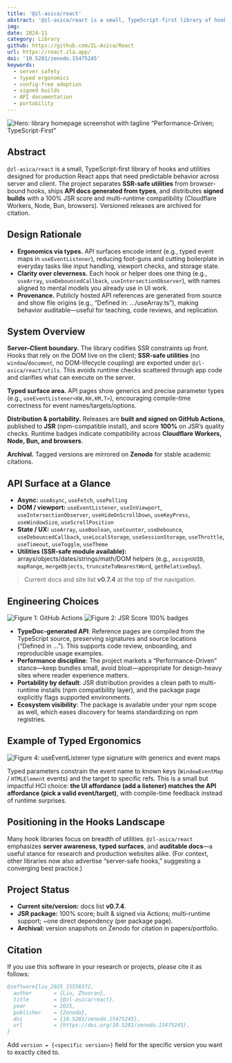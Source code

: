 ```yaml
---
title: '@zl-asica/react'
abstract: '@zl-asica/react is a small, TypeScript-first library of hooks and utilities designed for production React apps that need predictable behavior across server and client. The project separates SSR-safe utilities from browser-bound hooks, ships API docs generated from types, and distributes signed builds with a 100% JSR score and multi-runtime compatibility (Cloudflare Workers, Node, Bun, browsers). Versioned releases are archived for citation.'
img:
date: 2024-11
category: Library
github: https://github.com/ZL-Asica/React
url: https://react.zla.app/
doi: '10.5281/zenodo.15475245'
keywords:
  - server safety
  - typed ergonomics
  - config-free adoption
  - signed builds
  - API documentation
  - portability
---
```


![Hero: library homepage screenshot with tagline “Performance-Driven; TypeScript-First”](/images/projects/zl-react/hero.png)

## Abstract

`@zl-asica/react` is a small, TypeScript-first library of hooks and utilities designed for production React apps that need predictable behavior across server and client. The project separates **SSR-safe utilities** from browser-bound hooks, ships **API docs generated from types**, and distributes **signed builds** with a 100% JSR score and multi-runtime compatibility (Cloudflare Workers, Node, Bun, browsers). Versioned releases are archived for citation.

## Design Rationale

- **Ergonomics via types.** API surfaces encode intent (e.g., typed event maps in `useEventListener`), reducing foot-guns and cutting boilerplate in everyday tasks like input handling, viewport checks, and storage state.
- **Clarity over cleverness.** Each hook or helper does one thing (e.g., `useArray`, `useDebouncedCallback`, `useIntersectionObserver`), with names aligned to mental models you already use in UI work.
- **Provenance.** Publicly hosted API references are generated from source and show file origins (e.g., “Defined in: …/useArray.ts”), making behavior auditable—useful for teaching, code reviews, and replication.

## System Overview

**Server–Client boundary.** The library codifies SSR constraints up front. Hooks that rely on the DOM live on the client; **SSR-safe utilities** (no `window`/`document`, no DOM-lifecycle coupling) are exported under `@zl-asica/react/utils`. This avoids runtime checks scattered through app code and clarifies what can execute on the server.

**Typed surface area.** API pages show generics and precise parameter types (e.g., `useEventListener<KW,KH,KM,T>`), encouraging compile-time correctness for event names/targets/options.

**Distribution & portability.** Releases are **built and signed on GitHub Actions**, published to **JSR** (npm-compatible install), and score **100%** on JSR’s quality checks. Runtime badges indicate compatibility across **Cloudflare Workers, Node, Bun, and browsers**.

**Archival.** Tagged versions are mirrored on **Zenodo** for stable academic citations.

## API Surface at a Glance

- **Async:** `useAsync`, `useFetch`, `usePolling`
- **DOM / viewport:** `useEventListener`, `useInViewport`, `useIntersectionObserver`, `useHideOnScrollDown`, `useKeyPress`, `useWindowSize`, `useScrollPosition`
- **State / UX:** `useArray`, `useBoolean`, `useCounter`, `useDebounce`, `useDebouncedCallback`, `useLocalStorage`, `useSessionStorage`, `useThrottle`, `useTimeout`, `useToggle`, `useTheme`
- **Utilities (SSR-safe module available):** arrays/objects/dates/strings/math/DOM helpers (e.g., `assignUUID`, `mapRange`, `mergeObjects`, `truncateToNearestWord`, `getRelativeDay`).

> Current docs and site list **v0.7.4** at the top of the navigation.

## Engineering Choices

![Figure 1: GitHub Actions](/images/projects/zl-react/ci-automation.png)
![Figure 2: JSR Score 100% badges](/images/projects/zl-react/jsr-badges.png)

- **TypeDoc-generated API**: Reference pages are compiled from the TypeScript source, preserving signatures and source locations (“Defined in …”). This supports code review, onboarding, and reproducible usage examples.
- **Performance discipline**: The project markets a “Performance-Driven” stance—keep bundles small, avoid bloat—appropriate for design-heavy sites where reader experience matters.
- **Portability by default**: JSR distribution provides a clean path to multi-runtime installs (npm compatibility layer), and the package page explicitly flags supported environments.
- **Ecosystem visibility**: The package is available under your npm scope as well, which eases discovery for teams standardizing on npm registries.

## Example of Typed Ergonomics

![Figure 4: useEventListener type signature with generics and event maps](/images/projects/zl-react/useeventlistener.png)

Typed parameters constrain the event name to known keys (`WindowEventMap` / `HTMLElement` events) and the target to specific refs. This is a small but impactful HCI choice: **the UI affordance (add a listener) matches the API affordance (pick a valid event/target)**, with compile-time feedback instead of runtime surprises.

## Positioning in the Hooks Landscape

Many hook libraries focus on breadth of utilities. `@zl-asica/react` emphasizes **server awareness**, **typed surfaces**, and **auditable docs**—a useful stance for research and production websites alike. (For context, other libraries now also advertise “server-safe hooks,” suggesting a converging best practice.)

## Project Status

- **Current site/version:** docs list **v0.7.4**.
- **JSR package:** 100% score; built & signed via Actions; multi-runtime support; \~one direct dependency (per package page).
- **Archival:** version snapshots on Zenodo for citation in papers/portfolio.

## Citation

If you use this software in your research or projects, please cite it as follows:

```bibtex
@software{liu_2025_15558372,
  author       = {Liu, Zhuoran},
  title        = {@zl-asica/react},
  year         = 2025,
  publisher    = {Zenodo},
  doi          = {10.5281/zenodo.15475245},
  url          = {https://doi.org/10.5281/zenodo.15475245},
}
```

Add `version = {<specific version>}` field for the specific version you want to exactly cited to.
